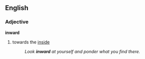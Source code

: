 ==English==
===Adjective===
'''inward'''
#towards the [[inside]]
#:''Look '''inward''' at yourself and ponder what you find there.''